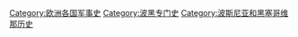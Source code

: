 [[Category:欧洲各国军事史|Category:欧洲各国军事史]]
[[Category:波黑专门史|Category:波黑专门史]]
[[Category:波斯尼亚和黑塞哥维那历史|Category:波斯尼亚和黑塞哥维那历史]]